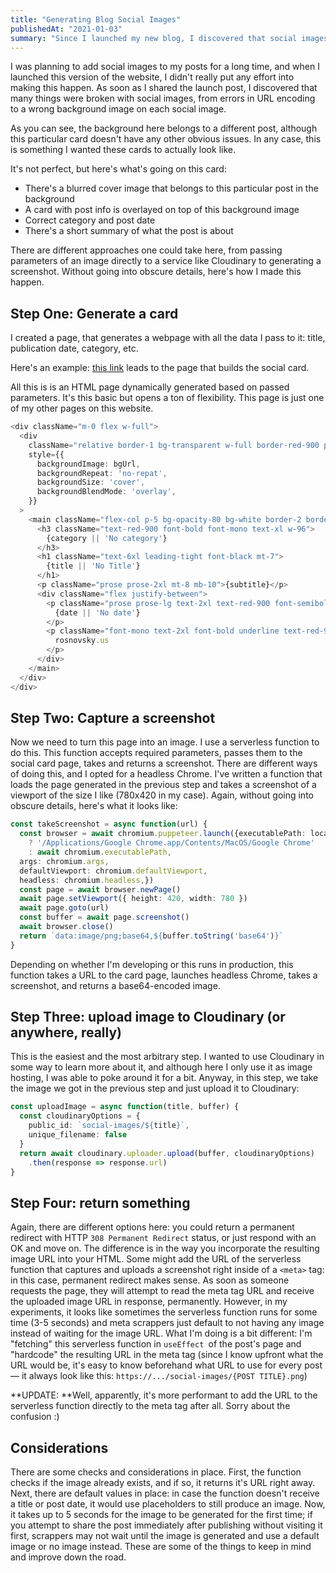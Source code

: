 ```yaml
---
title: "Generating Blog Social Images"
publishedAt: "2021-01-03"
summary: "Since I launched my new blog, I discovered that social images were broken; they were an afterthought after all, and I decided to fix it permanently."
---
```


I was planning to add social images to my posts for a long time, and when I launched this version of the website, I didn't really put any effort into making this happen. As soon as I shared the launch post, I discovered that many things were broken with social images, from errors in URL encoding to a wrong background image on each social image. 

<ImageWithAlt alt="social image" path="generating-blog-social-images/c05ee73d6a6f6f5ecb72a78795feaddf7cf4cd25-1200x675.png" />

As you can see, the background here belongs to a different post, although this particular card doesn't have any other obvious issues. In any case, this is something I wanted these cards to actually look like.

<ImageWithAlt alt="social image" path="generating-blog-social-images/2b82a53bffadd9fcf4bc5e7dd32d8c2fc61829e1-780x420.png" />

It's not perfect, but here's what's going on this card:

* There's a blurred cover image that belongs to this particular post in the background
* A card with post info is overlayed on top of this background image
* Correct category and post date
* There's a short summary of what the post is about

There are different approaches one could take here, from passing parameters of an image directly to a service like Cloudinary to generating a screenshot. Without going into obscure details, here's how I made this happen.

## Step One: Generate a card

I created a page, that generates a webpage with all the data I pass to it: title, publication date, category, etc. 

Here's an example: [this link](https://rosnovsky.us/generateOgImage?title=This%20is%20where%20the%20title%20goes&category=Category%20goes%20here&date=Jan%2011,%202021&subtitle=This%20is%20where%20the%20post%20summary%20goes,%20explaining%20wht%20the%20post%20or%20page%20is%20about&coverImage=https://images.unsplash.com/photo-1584824486516-0555a07fc511?ixid=MXwxMjA3fDB8MHxwaG90by1wYWdlfHx8fGVufDB8fHw%3D&ixlib=rb-1.2.1&auto=format&fit=crop&w=2100&q=80) leads to the page that builds the social card.

All this is is an HTML page dynamically generated based on passed parameters. It's this basic but opens a ton of flexibility. This page is just one of my other pages on this website.

```typescript
<div className="m-0 flex w-full">
  <div
    className="relative border-1 bg-transparent w-full border-red-900 p-6"
    style={{
      backgroundImage: bgUrl,
      backgroundRepeat: 'no-repat',
      backgroundSize: 'cover',
      backgroundBlendMode: 'overlay',
    }}
  >
    <main className="flex-col p-5 bg-opacity-80 bg-white border-2 border-black">
      <h3 className="text-red-900 font-bold font-mono text-xl w-96">
        {category || 'No category'}
      </h3>
      <h1 className="text-6xl leading-tight font-black mt-7">
        {title || 'No Title'}
      </h1>
      <p className="prose prose-2xl mt-8 mb-10">{subtitle}</p>
      <div className="flex justify-between">
        <p className="prose prose-lg text-2xl text-red-900 font-semibold font-mono">
          {date || 'No date'}
        </p>
        <p className="font-mono text-2xl font-bold underline text-red-900 ">
          rosnovsky.us
        </p>
      </div>
    </main>
  </div>
</div>
```

## Step Two: Capture a screenshot

Now we need to turn this page into an image. I use a serverless function to do this. This function accepts required parameters, passes them to the social card page, takes and returns a screenshot. There are different ways of doing this, and I opted for a headless Chrome. I've written a function that loads the page generated in the previous step and takes a screenshot of a viewport of the size I like (780x420 in my case). Again, without going into obscure details, here's what it looks like:

```typescript
const takeScreenshot = async function(url) {
  const browser = await chromium.puppeteer.launch({executablePath: local 
    ? '/Applications/Google Chrome.app/Contents/MacOS/Google Chrome'
    : await chromium.executablePath,
  args: chromium.args,
  defaultViewport: chromium.defaultViewport,
  headless: chromium.headless,})
  const page = await browser.newPage()
  await page.setViewport({ height: 420, width: 780 })
  await page.goto(url)
  const buffer = await page.screenshot()
  await browser.close()
  return `data:image/png;base64,${buffer.toString('base64')}`
}
```

Depending on whether I'm developing or this runs in production, this function takes a URL to the card page, launches headless Chrome, takes a screenshot, and returns a base64-encoded image.

## Step Three: upload image to Cloudinary (or anywhere, really)

This is the easiest and the most arbitrary step. I wanted to use Cloudinary in some way to learn more about it, and although here I only use it as image hosting, I was able to poke around it for a bit. Anyway, in this step, we take the image we got in the previous step and just upload it to Cloudinary:

```typescript
const uploadImage = async function(title, buffer) {
  const cloudinaryOptions = {
    public_id: `social-images/${title}`,
    unique_filename: false
  }
  return await cloudinary.uploader.upload(buffer, cloudinaryOptions)
    .then(response => response.url)
}
```

## Step Four: return something

Again, there are different options here: you could return a permanent redirect with HTTP `308 Permanent Redirect` status, or just respond with an OK and move on. The difference is in the way you incorporate the resulting image URL into your HTML. Some might add the URL of the serverless function that captures and uploads a screenshot right inside of a `<meta>` tag: in this case, permanent redirect makes sense. As soon as someone requests the page, they will attempt to read the meta tag URL and receive the uploaded image URL in response, permanently. However, in my experiments, it looks like sometimes the serverless function runs for some time (3-5 seconds) and meta scrappers just default to not having any image instead of waiting for the image URL. What I'm doing is a bit different: I'm "fetching" this serverless function in `useEffect `of the post's page and "hardcode" the resulting URL in the meta tag (since I know upfront what the URL would be, it's easy to know beforehand what URL to use for every post — it always look like this: `https://.../social-images/{POST TITLE}.png`)

**UPDATE: **Well, apparently, it's more performant to add the URL to the serverless function directly to the meta tag after all. Sorry about the confusion :)

## Considerations

There are some checks and considerations in place. First, the function checks if the image already exists, and if so, it returns it's URL right away. Next, there are default values in place: in case the function doesn't receive a title or post date, it would use placeholders to still produce an image. Now, it takes up to 5 seconds for the image to be generated for the first time; if you attempt to share the post immediately after publishing without visiting it first, scrappers may not wait until the image is generated and use a default image or no image instead. These are some of the things to keep in mind and improve down the road.
